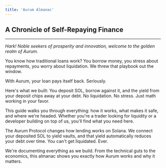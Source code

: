 ```yaml
---
title: 'Aurum Almanac'
---
```



## A Chronicle of Self-Repaying Finance

---

*Hark! Noble seekers of prosperity and innovation, welcome to the golden realm of Aurum.*

You know how traditional loans work? You borrow money, you stress about repayments, you worry about liquidation. We threw that playbook out the window.

With Aurum, your loan pays itself back. Seriously.

Here's what we built: You deposit SOL, borrow against it, and the yield from your deposit chips away at your debt. No liquidation. No stress. Just math working in your favor.

This guide walks you through everything: how it works, what makes it safe, and where we're headed. Whether you're a trader looking for liquidity or a developer building on top of us, you'll find what you need here.

The Aurum Protocol changes how lending works on Solana. We connect your deposited SOL to yield vaults, and that yield automatically reduces your debt over time. You can't get liquidated. Ever.

We're documenting everything as we build. From the technical guts to the economics, this almanac shows you exactly how Aurum works and why it matters.

